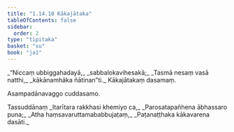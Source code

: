 ```yaml
---
title: "1.14.10 Kākajātaka"
tableOfContents: false
sidebar:
  order: 2
type: "tipitaka"
basket: "su"
book: "ja1"
---
```



<DynamicBreadcrumb />

<Division number="140" book="ja1" bookNo="22" page="32">

<Paragraph number="309" type="verses" book="ja1">
_“Niccaṃ ubbiggahadayā,_  
_sabbalokavihesakā;_  
_Tasmā nesaṃ vasā natthi,_  
_kākānamhāka ñātinan”ti._  


</Paragraph>
</Division>

<Paragraph number="310" type="center" book="ja1">
Kākajātakaṃ dasamaṃ.

  
Asampadānavaggo cuddasamo.



</Paragraph>

<Paragraph number="311" type="center" book="ja1">
Tassuddānaṃ


</Paragraph>

<Paragraph number="312" type="verses" book="ja1">
_Itarītara rakkhasi khemiyo ca,_  
_Parosatapañhena ābhassaro puna;_  
_Atha haṃsavaruttamababbujaṭaṃ,_  
_Paṭanaṭṭhaka kākavarena dasāti._
</Paragraph>